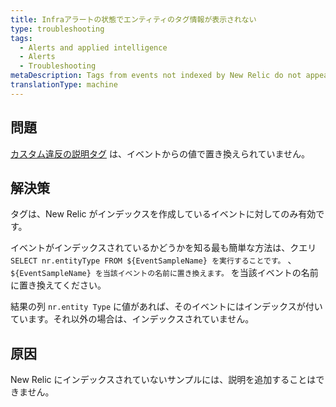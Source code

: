 ```yaml
---
title: Infraアラートの状態でエンティティのタグ情報が表示されない
type: troubleshooting
tags:
  - Alerts and applied intelligence
  - Alerts
  - Troubleshooting
metaDescription: Tags from events not indexed by New Relic do not appear.
translationType: machine
---
```


## 問題

[カスタム違反の説明タグ](/docs/alerts-applied-intelligence/new-relic-alerts/alert-conditions/alert-custom-violation-descriptions#example) は、イベントからの値で置き換えられていません。

## 解決策

タグは、New Relic がインデックスを作成しているイベントに対してのみ有効です。

イベントがインデックスされているかどうかを知る最も簡単な方法は、クエリ `SELECT nr.entityType FROM ${EventSampleName} を実行することです。` 、 `${EventSampleName} を当該イベントの名前に置き換えます。` を当該イベントの名前に置き換えてください。

結果の列 `nr.entity Type` に値があれば、そのイベントにはインデックスが付いています。それ以外の場合は、インデックスされていません。

## 原因

New Relic にインデックスされていないサンプルには、説明を追加することはできません。